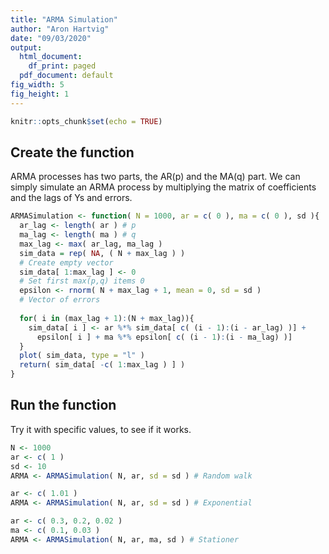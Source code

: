 ```yaml
---
title: "ARMA Simulation"
author: "Aron Hartvig"
date: "09/03/2020"
output:
  html_document:
    df_print: paged
  pdf_document: default
fig_width: 5
fig_height: 1
---
```


```r
knitr::opts_chunk$set(echo = TRUE)
```

## Create the function

ARMA processes has two parts, the AR(p) and the MA(q) part. We can simply simulate an ARMA process by multiplying the matrix of coefficients and the lags of Ys and errors.

```r
ARMASimulation <- function( N = 1000, ar = c( 0 ), ma = c( 0 ), sd ){
  ar_lag <- length( ar ) # p
  ma_lag <- length( ma ) # q
  max_lag <- max( ar_lag, ma_lag )
  sim_data = rep( NA, ( N + max_lag ) ) 
  # Create empty vector
  sim_data[ 1:max_lag ] <- 0 
  # Set first max(p,q) items 0
  epsilon <- rnorm( N + max_lag + 1, mean = 0, sd = sd ) 
  # Vector of errors
  
  for( i in (max_lag + 1):(N + max_lag)){
    sim_data[ i ] <- ar %*% sim_data[ c( (i - 1):(i - ar_lag) )] +
      epsilon[ i ] + ma %*% epsilon[ c( (i - 1):(i - ma_lag) )]
  }
  plot( sim_data, type = "l" )
  return( sim_data[ -c( 1:max_lag ) ] )
}
```

## Run the function

Try it with specific values, to see if it works.

```r
N <- 1000
ar <- c( 1 )
sd <- 10
ARMA <- ARMASimulation( N, ar, sd = sd ) # Random walk
```

```r
ar <- c( 1.01 )
ARMA <- ARMASimulation( N, ar, sd = sd ) # Exponential
```

```r
ar <- c( 0.3, 0.2, 0.02 )
ma <- c( 0.1, 0.03 )
ARMA <- ARMASimulation( N, ar, ma, sd ) # Stationer
```



